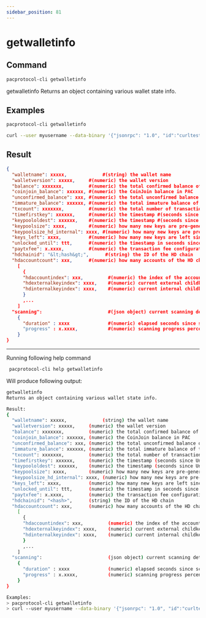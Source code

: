 ```yaml
---
sidebar_position: 81
---
```


# getwalletinfo
## Command

```bash
pacprotocol-cli getwalletinfo
```

getwalletinfo
Returns an object containing various wallet state info.



## Examples
```bash
pacprotocol-cli getwalletinfo 
```

```bash
curl --user myusername --data-binary '{"jsonrpc": "1.0", "id":"curltest", "method": "getwalletinfo", "params": [] }' -H 'content-type: text/plain;' http://127.0.0.1:1111/
```


## Result
```json
{
  "walletname": xxxxx,             #(string) the wallet name
  "walletversion": xxxxx,     #(numeric) the wallet version
  "balance": xxxxxxx,         #(numeric) the total confirmed balance of the wallet in PAC
  "coinjoin_balance": xxxxxx, #(numeric) the CoinJoin balance in PAC
  "unconfirmed_balance": xxx, #(numeric) the total unconfirmed balance of the wallet in PAC
  "immature_balance": xxxxxx, #(numeric) the total immature balance of the wallet in PAC
  "txcount": xxxxxxx,         #(numeric) the total number of transactions in the wallet
  "timefirstkey": xxxxxx,     #(numeric) the timestamp #(seconds since Unix epoch) of the oldest known key in the wallet
  "keypoololdest": xxxxxx,    #(numeric) the timestamp #(seconds since Unix epoch) of the oldest pre-generated key in the key pool
  "keypoolsize": xxxx,        #(numeric) how many new keys are pre-generated #(only counts external keys)
  "keypoolsize_hd_internal": xxxx, #(numeric) how many new keys are pre-generated for internal use #(used for change outputs, only appears if the wallet is using this feature, otherwise external keys are used)
  "keys_left": xxxx,          #(numeric) how many new keys are left since last automatic backup
  "unlocked_until": ttt,      #(numeric) the timestamp in seconds since epoch #(midnight Jan 1 1970 GMT) that the wallet is unlocked for transfers, or 0 if the wallet is locked
  "paytxfee": x.xxxx,         #(numeric) the transaction fee configuration, set in PAC/kB
  "hdchainid": "&lt;hash&gt;",      #(string) the ID of the HD chain
  "hdaccountcount": xxx,      #(numeric) how many accounts of the HD chain are in this wallet
    [
      {
      "hdaccountindex": xxx,         #(numeric) the index of the account
      "hdexternalkeyindex": xxxx,    #(numeric) current external childkey index
      "hdinternalkeyindex": xxxx,    #(numeric) current internal childkey index
      }
      ,...
    ]
  "scanning":                        #(json object) current scanning details, or false if no scan is in progress
    {
      "duration" : xxxx              #(numeric) elapsed seconds since scan start
      "progress" : x.xxxx,           #(numeric) scanning progress percentage [0.0, 1.0]
    }
}
```


___

Running following help command
```bash
 pacprotocol-cli help getwalletinfo
```
Will produce following output:


```bash
getwalletinfo
Returns an object containing various wallet state info.

Result:
{
  "walletname": xxxxx,             (string) the wallet name
  "walletversion": xxxxx,     (numeric) the wallet version
  "balance": xxxxxxx,         (numeric) the total confirmed balance of the wallet in PAC
  "coinjoin_balance": xxxxxx, (numeric) the CoinJoin balance in PAC
  "unconfirmed_balance": xxx, (numeric) the total unconfirmed balance of the wallet in PAC
  "immature_balance": xxxxxx, (numeric) the total immature balance of the wallet in PAC
  "txcount": xxxxxxx,         (numeric) the total number of transactions in the wallet
  "timefirstkey": xxxxxx,     (numeric) the timestamp (seconds since Unix epoch) of the oldest known key in the wallet
  "keypoololdest": xxxxxx,    (numeric) the timestamp (seconds since Unix epoch) of the oldest pre-generated key in the key pool
  "keypoolsize": xxxx,        (numeric) how many new keys are pre-generated (only counts external keys)
  "keypoolsize_hd_internal": xxxx, (numeric) how many new keys are pre-generated for internal use (used for change outputs, only appears if the wallet is using this feature, otherwise external keys are used)
  "keys_left": xxxx,          (numeric) how many new keys are left since last automatic backup
  "unlocked_until": ttt,      (numeric) the timestamp in seconds since epoch (midnight Jan 1 1970 GMT) that the wallet is unlocked for transfers, or 0 if the wallet is locked
  "paytxfee": x.xxxx,         (numeric) the transaction fee configuration, set in PAC/kB
  "hdchainid": "<hash>",      (string) the ID of the HD chain
  "hdaccountcount": xxx,      (numeric) how many accounts of the HD chain are in this wallet
    [
      {
      "hdaccountindex": xxx,         (numeric) the index of the account
      "hdexternalkeyindex": xxxx,    (numeric) current external childkey index
      "hdinternalkeyindex": xxxx,    (numeric) current internal childkey index
      }
      ,...
    ]
  "scanning":                        (json object) current scanning details, or false if no scan is in progress
    {
      "duration" : xxxx              (numeric) elapsed seconds since scan start
      "progress" : x.xxxx,           (numeric) scanning progress percentage [0.0, 1.0]
    }
}

Examples:
> pacprotocol-cli getwalletinfo 
> curl --user myusername --data-binary '{"jsonrpc": "1.0", "id":"curltest", "method": "getwalletinfo", "params": [] }' -H 'content-type: text/plain;' http://127.0.0.1:1111/

```

